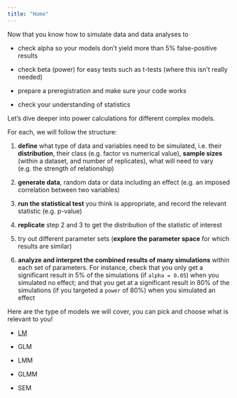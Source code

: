 ---
title: "Home"
---

Now that you know how to simulate data and data analyses to

-   check alpha so your models don't yield more than 5% false-positive results

-   check beta (power) for easy tests such as t-tests (where this isn't really needed)

-   prepare a preregistration and make sure your code works

-   check your understanding of statistics

Let's dive deeper into power calculations for different complex models.

For each, we will follow the structure:

1.  **define** what type of data and variables need to be simulated, i.e. their **distribution**, their class (e.g. factor vs numerical value), **sample sizes** (within a dataset, and number of replicates), what will need to vary (e.g. the strength of relationship)

2.  **generate data**, random data or data including an effect (e.g. an imposed correlation between two variables)

3.  **run the statistical test** you think is appropriate, and record the relevant statistic (e.g. p-value)

4.  **replicate** step 2 and 3 to get the distribution of the statistic of interest

5.  try out different parameter sets (**explore the parameter space** for which results are similar)

6.  **analyze and interpret the combined results of many simulations** within each set of parameters. For instance, check that you only get a significant result in 5% of the simulations (if `alpha = 0.05`) when you simulated no effect; and that you get at a significant result in 80% of the simulations (if you targeted a `power` of 80%) when you simulated an effect

Here are the type of models we will cover, you can pick and choose what is relevant to you!

-   [LM](LM1.qmd)

-   GLM

-   LMM

-   GLMM

-   SEM

